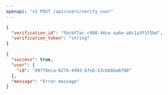 ```yaml
---
openapi: "v1 POST /api/users/verify_user"
---
```


<RequestExample>

```json Payload
{
  "verification_id": "5bcbf7ac-c998-46ce-aa6e-a0c1a3f1f5bd",
  "verification_token": "string"
}
```

</RequestExample>

<ResponseExample>

```json Response Example
{
  "success": true,
  "user": {
    "id": "497f6eca-6276-4993-bfeb-53cbbbba6f08"
  },
  "message": "Error message"
}
```

</ResponseExample>
